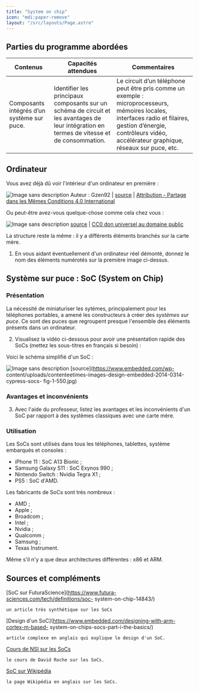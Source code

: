 ```yaml
---
title: "System on chip"
icon: "mdi:paper-remove"
layout: "/src/layouts/Page.astro"
---
```


##  Parties du programme abordées

Contenus | Capacités attendues | Commentaires  
---|---|---  
Composants intégrés d’un système sur puce.  |  Identifier les principaux composants sur un schéma de circuit et les avantages de leur intégration en termes de vitesse et de consommation.  |  Le circuit d’un téléphone peut être pris comme un exemple : microprocesseurs, mémoires locales, interfaces radio et filaires, gestion d’énergie, contrôleurs vidéo, accélérateur graphique, réseaux sur puce, etc.   
  
## Ordinateur

Vous avez déjà dû voir l'intérieur d'un ordinateur en première :

![Image sans description](/cours/interieur-small.jpg) Auteur : Gzen92 | [source](https://commons.wikimedia.org/wiki/File:Int%C3%A9rieur_d%27ordinateur.jpg) | [Attribution - Partage dans les Mêmes Conditions 4.0 International](https://creativecommons.org/licenses/by-sa/4.0/deed.fr)

Ou peut-être avez-vous quelque-chose comme cela chez vous :

![Image sans description](/cours/interieur2-small.jpg) [source](https://commons.wikimedia.org/wiki/File:Ensemble_PC.jpg) | [CC0 don universel au domaine public](https://creativecommons.org/publicdomain/zero/1.0/deed.fr)

La structure reste la même : il y a différents éléments branchés sur la carte
mère.

1. En vous aidant éventuellement d'un ordinateur réel démonté, donnez le
nom des éléments numérotés sur la première image ci-dessus.

## Système sur puce : SoC (System on Chip)

### Présentation

La nécessité de miniaturiser les sytèmes, principalement pour les téléphones
portables, a amené les constructeurs à créer des _systèmes sur puce_. Ce sont
des puces que regroupent presque l'ensemble des éléments présents dans un
ordinateur.

2. Visualisez la vidéo ci-dessous pour avoir une présentation rapide des
SoCs (mettez les sous-titres en français si besoin) :

Voici le schéma simplifié d'un SoC :

![Image sans description](/cours/soc-schema.jpg) [source](https://www.embedded.com/wp-
content/uploads/contenteetimes-images-design-embedded-2014-0314-cypress-socs-
fig-1-550.jpg)

### Avantages et inconvénients

3. Avec l'aide du professeur, listez les avantages et les inconvénients
d'un SoC par rapport à des systèmes classiques avec une carte mère.

### Utilisation

Les SoCs sont utilisés dans tous les téléphones, tablettes, système embarqués
et consoles :

  - iPhone 11 : SoC A13 Bionic ;
  - Samsung Galaxy S11 : SoC Exynos 990 ;
  - Nintendo Switch : Nvidia Tegra X1 ;
  - PS5 : SoC d'AMD.

Les fabricants de SoCs sont très nombreux :

  - AMD ;
  - Apple ;
  - Broadcom ;
  - Intel ;
  - Nvidia ;
  - Qualcomm ;
  - Samsung ;
  - Texas Instrument.

Même s'il n'y a que deux architectures différentes : x86 et ARM.

## Sources et compléments

[SoC sur FuturaScience](https://www.futura-sciences.com/tech/definitions/soc-
system-on-chip-14843/)

    un article très synthétique sur les SoCs
  
[Design d'un SoC](https://www.embedded.com/designing-with-arm-cortex-m-based-
system-on-chips-socs-part-i-the-basics/)

    article complexe en anglais qui explique le design d'un SoC.
  
[Cours de NSI sur les
SoCs](https://pixees.fr/informatiquelycee/n_site/nsi_term_archi_soc.html)

    le cours de David Roche sur les SoCs.
  
[SoC sur Wikipédia](https://en.wikipedia.org/wiki/System_on_a_chip)

    la page Wikipédia en anglais sur les SoCs.

